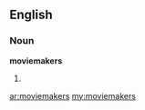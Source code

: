 ==English==

===Noun===
'''moviemakers'''

# {{plural of|moviemaker}}

[[ar:moviemakers]]
[[my:moviemakers]]